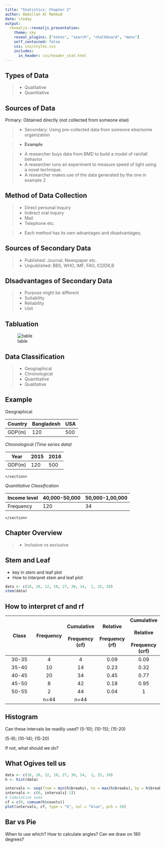 ```yaml
---
title: "Statistics: Chapter 2"
author: Abdullah Al Mahmud
date: \today
output: 
  revealjs::revealjs_presentation:
    theme: sky
    reveal_plugins: ["notes", "search", "chalkboard", "menu"]
    self_contained: false
    css: css/styles.css
    includes:
      in_header: css/header_stat.html
---
```


## Types of Data

> - Qualitative
> - Quantitative

## Sources of Data

Primary: Obtained directly (not collected from someone else)

> - Secondary: Using pre-collected data from someone else/some organization

> - <dev>**Example**

> - A researcher buys data from BMD to build a model of rainfall behavior
> - A researcher runs an experiment to measure speed of light using a novel technique.
> - A researcher makes use of the data generated by the one in example 2
</dev>

## Method of Data Collection

> - Direct personal Inquiry
> - Indirect oral inquiry
> - Mail
> - Telephone etc.

> - <div class ="bluetext">Each method has its own advantages and disadvantages;</div>

## Sources of Secondary Data

> - Published: Journal, Newspaper etc.
> - Unpublished: BBS, WHO, IMF, FAO, ICDDR,B

## DIsadvantages of Secondary Data
> - Purpose might be different
> - Suitability
> - Reliability
> - Unit 

## Tabluation
![table](img//stat/table.jpg)

## Data Classification
> - Geographical
> - Chronological
> - Quantitative
> - Qualitative

## Example
<section>
Geographical
  <table>
      <thead><tr>
            <th>Country</th>
            <th>Bangladesh</th>
            <th>USA</th>
        </tr></thead>
        <tbody><tr>
            <td>GDP(m)</td>
            <td>120</td>
            <td>500</td>
        </tr>
</tbody>
    </table>
</section>

<section>
*Chronological (Time series data)*
  <table>
      <thead><tr>
            <th>Year</th>
            <th>2015</th>
            <th>2016</th>
        </tr></thead>
        <tbody><tr>
            <td>GDP(m)</td>
            <td>120</td>
            <td>500</td>
        </tr>
</tbody>
    </table>
    </section>
    
<section>
*Quantitative Classification*
  <table>
      <thead><tr>
            <th>Income level</th>
            <th>40,000-50,000</th>
            <th>50,000-1,00,000</th>
        </tr></thead>
        <tbody><tr>
            <td>Frequency</td>
            <td>120</td>
            <td>34</td>
        </tr>
</tbody>
    </table>
    </section>
    
## Chapter Overview

> - Inclusive vs exclusive 

## Stem and Leaf

- key in stem and leaf plot 
- How to interpret stem and leaf plot 

```r
data <- c(16, 26, 12, 10, 27, 30, 14,  1, 25, 20)
stem(data)
```

## How to interpret cf and rf

| Class | Frequency | Cumulative <br><br>Frequency (cf) | Relative <br><br>Frequency (rf) | Cumulative <br><br>Relative <br><br>Frequency (crf) |
|:-:|:-:|:-:|:-:|:-:|
| 30-35 | 4 | 4 | 0.09 | 0.09 |
| 35-40 | 10 | 14 | 0.23 | 0.32 |
| 40-45 | 20 | 34 | 0.45 | 0.77 |
| 45-50 | 8 | 42 | 0.18 | 0.95 |
| 50-55 | 2 | 44 | 0.04 | 1 |
|  | n=44 | n=44 |  |  |
    
## Histogram

Can these intervals be readily used? 
(5-10); (10-15); (15-20)

(5-9); (10-14); (15-20)

If not, what should we do? 

## What Ogives tell us

```r
data <- c(16, 26, 12, 10, 27, 30, 14,  1, 25, 20)
h <- hist(data)
```

```r
intervals <- seq(from = min(h$breaks), to = max(h$breaks), by = h$breaks[2] - h$breaks[1])
intervals <- c(0, intervals[-1])
# Cumulative sums
cf = c(0, cumsum(h$counts))
plot(intervals, cf, type = "b", col = "blue", pch = 20)
```

## Bar vs Pie
When to use which? 
How to calculate angles? 
Can we draw on 180 degrees?
